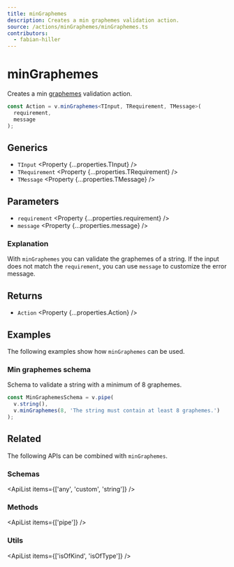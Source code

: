 ```yaml
---
title: minGraphemes
description: Creates a min graphemes validation action.
source: /actions/minGraphemes/minGraphemes.ts
contributors:
  - fabian-hiller
---
```



# minGraphemes

Creates a min [graphemes](https://en.wikipedia.org/wiki/Grapheme) validation action.

```ts
const Action = v.minGraphemes<TInput, TRequirement, TMessage>(
  requirement,
  message
);
```

## Generics

- `TInput` <Property {...properties.TInput} />
- `TRequirement` <Property {...properties.TRequirement} />
- `TMessage` <Property {...properties.TMessage} />

## Parameters

- `requirement` <Property {...properties.requirement} />
- `message` <Property {...properties.message} />

### Explanation

With `minGraphemes` you can validate the graphemes of a string. If the input does not match the `requirement`, you can use `message` to customize the error message.

## Returns

- `Action` <Property {...properties.Action} />

## Examples

The following examples show how `minGraphemes` can be used.

### Min graphemes schema

Schema to validate a string with a minimum of 8 graphemes.

```ts
const MinGraphemesSchema = v.pipe(
  v.string(),
  v.minGraphemes(8, 'The string must contain at least 8 graphemes.')
);
```

## Related

The following APIs can be combined with `minGraphemes`.

### Schemas

<ApiList items={['any', 'custom', 'string']} />

### Methods

<ApiList items={['pipe']} />

### Utils

<ApiList items={['isOfKind', 'isOfType']} />
